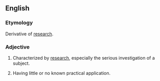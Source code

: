==English==

===Etymology===
Derivative of [[research]].

===Adjective===
{{en-adj}}

# Characterized by [[research]], especially the serious investigation of a subject.
#:''{{{2|Michelle's new job is researchy.}}}''
# Having little or no known practical application.